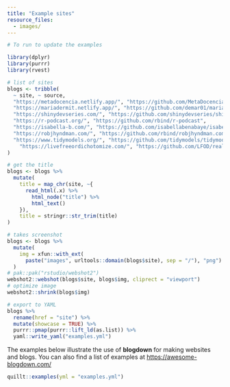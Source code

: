 ```yaml
---
title: "Example sites"
resource_files:
  - images/
---
```


```r
# To run to update the examples

library(dplyr)
library(purrr)
library(rvest)

# list of sites
blogs <- tribble(
  ~ site, ~ source, 
  "https://metadocencia.netlify.app/", "https://github.com/MetaDocencia/SitioWeb",
  "https://mariadermit.netlify.app/", "https://github.com/demar01/mariadermit",
  "https://shinydevseries.com/", "https://github.com/shinydevseries/shinydevseries_site",
  "https://r-podcast.org/", "https://github.com/rbind/r-podcast",
  "https://isabella-b.com/", "https://github.com/isabellabenabaye/isabella-b.com",
  "https://robjhyndman.com/", "https://github.com/rbind/robjhyndman.com",
  "https://www.tidymodels.org/", "https://github.com/tidymodels/tidymodels.org",
    "https://livefreeordichotomize.com/", "https://github.com/LFOD/real-blog"
)

# get the title
blogs <- blogs %>% 
  mutate(
    title = map_chr(site, ~{
      read_html(.x) %>%
        html_node("title") %>%
        html_text()
    }), 
    title = stringr::str_trim(title)
) 

# takes screenshot
blogs <- blogs %>%
  mutate(
    img = xfun::with_ext(
      paste("images", urltools::domain(blogs$site), sep = "/"), "png")
  )
# pak::pak("rstudio/webshot2")
webshot2::webshot(blogs$site, blogs$img, cliprect = "viewport")
# optimize image
webshot2::shrink(blogs$img)

# export to YAML
blogs %>%
  rename(href = "site") %>%
  mutate(showcase = TRUE) %>%
  purrr::pmap(purrr::lift_ld(as.list)) %>%
  yaml::write_yaml("examples.yml")
```

The examples below illustrate the use of **blogdown** for making websites and blogs. You can also find a list of examples at <https://awesome-blogdown.com/>

```r
quillt::examples(yml = "examples.yml")
```
